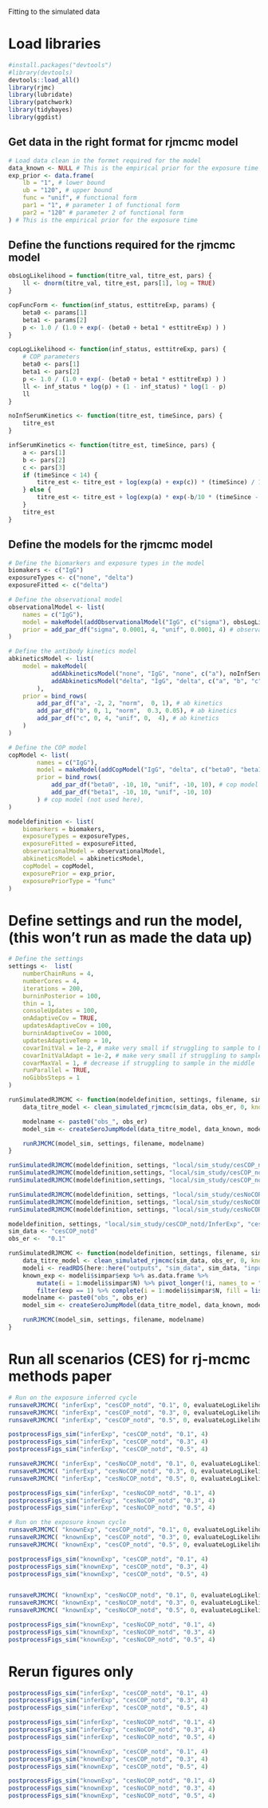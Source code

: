 

Fitting to the simulated data

# Load libraries

```r

#install.packages("devtools")
#library(devtools)
devtools::load_all()
library(rjmc)
library(lubridate)
library(patchwork)
library(tidybayes)
library(ggdist)

```

## Get data in the right format for rjmcmc model

```r
# Load data clean in the formet required for the model
data_known <- NULL # This is the empirical prior for the exposure time
exp_prior <- data.frame(
    lb = "1", # lower bound
    ub = "120", # upper bound
    func = "unif", # functional form
    par1 = "1", # parameter 1 of functional form
    par2 = "120" # parameter 2 of functional form
) # This is the empirical prior for the exposure time

```

## Define the functions required for the rjmcmc model

```r

obsLogLikelihood = function(titre_val, titre_est, pars) {
    ll <- dnorm(titre_val, titre_est, pars[1], log = TRUE)
}

copFuncForm <- function(inf_status, esttitreExp, params) {
    beta0 <- params[1]
    beta1 <- params[2]
    p <- 1.0 / (1.0 + exp(- (beta0 + beta1 * esttitreExp) ) )
}

copLogLikelihood <- function(inf_status, esttitreExp, pars) {
    # COP parameters
    beta0 <- pars[1]
    beta1 <- pars[2]
    p <- 1.0 / (1.0 + exp(- (beta0 + beta1 * esttitreExp) ) )
    ll <- inf_status * log(p) + (1 - inf_status) * log(1 - p)
    ll
}

noInfSerumKinetics <- function(titre_est, timeSince, pars) {
    titre_est
}

infSerumKinetics <- function(titre_est, timeSince, pars) {
    a <- pars[1] 
    b <- pars[2] 
    c <- pars[3]
    if (timeSince < 14) {
        titre_est <- titre_est + log(exp(a) + exp(c)) * (timeSince) / 14;
    } else {
        titre_est <- titre_est + log(exp(a) * exp(-b/10 * (timeSince - 14)) + exp(c));
    }
    titre_est
}


```

## Define the models for the rjmcmc model

```r


# Define the biomarkers and exposure types in the model
biomakers <- c("IgG")
exposureTypes <- c("none", "delta")
exposureFitted <- c("delta")

# Define the observational model
observationalModel <- list(
    names = c("IgG"),
    model = makeModel(addObservationalModel("IgG", c("sigma"), obsLogLikelihood)),
    prior = add_par_df("sigma", 0.0001, 4, "unif", 0.0001, 4) # observational model,
)

# Define the antibody kinetics model
abkineticsModel <- list(
    model = makeModel(
            addAbkineticsModel("none", "IgG", "none", c("a"), noInfSerumKinetics),
            addAbkineticsModel("delta", "IgG", "delta", c("a", "b", "c"), infSerumKinetics)
        ),
    prior = bind_rows(
        add_par_df("a", -2, 2, "norm",  0, 1), # ab kinetics
        add_par_df("b", 0, 1, "norm",  0.3, 0.05), # ab kinetics
        add_par_df("c", 0, 4, "unif", 0,  4), # ab kinetics
    )
)

# Define the COP model
copModel <- list( 
        names = c("IgG"),
        model = makeModel(addCopModel("IgG", "delta", c("beta0", "beta1"), copFuncForm, copLogLikelihood)),
        prior = bind_rows(
            add_par_df("beta0", -10, 10, "unif", -10, 10), # cop model (not used here)
            add_par_df("beta1", -10, 10, "unif", -10, 10)
        ) # cop model (not used here),
)

modeldefinition <- list(
    biomarkers = biomakers,
    exposureTypes = exposureTypes,
    exposureFitted = exposureFitted,
    observationalModel = observationalModel,
    abkineticsModel = abkineticsModel,
    copModel = copModel,
    exposurePrior = exp_prior,
    exposurePriorType = "func"
)

```

# Define settings and run the model, (this won't run as made the data up)

```r

# Define the settings
settings <-  list(
    numberChainRuns = 4,
    numberCores = 4,
    iterations = 200,
    burninPosterior = 100,
    thin = 1,
    consoleUpdates = 100,
    onAdaptiveCov = TRUE,
    updatesAdaptiveCov = 100,
    burninAdaptiveCov = 1000,
    updatesAdaptiveTemp = 10,
    covarInitVal = 1e-2, # make very small if struggling to sample to beginning
    covarInitValAdapt = 1e-2, # make very small if struggling to sample to beginning
    covarMaxVal = 1, # decrease if struggling to sample in the middle
    runParallel = TRUE,
    noGibbsSteps = 1
)

runSimulatedRJMCMC <- function(modeldefinition, settings, filename, sim_data, obs_er) {
    data_titre_model <- clean_simulated_rjmcmc(sim_data, obs_er, 0, known_exp = FALSE) %>% rename(IgG = titre)

    modelname <- paste0("obs_", obs_er)
    model_sim <- createSeroJumpModel(data_titre_model, data_known, modeldefinition)

    runRJMCMC(model_sim, settings, filename, modelname)
}

runSimulatedRJMCMC(modeldefinition, settings, "local/sim_study/cesCOP_notd/InferExp", "cesCOP_notd", "0.1")
runSimulatedRJMCMC(modeldefinition,settings, "local/sim_study/cesCOP_notd/InferExp", "cesCOP_notd", "0.3")
runSimulatedRJMCMC(modeldefinition,settings, "local/sim_study/cesCOP_notd/InferExp", "cesCOP_notd", "0.5")

runSimulatedRJMCMC(modeldefinition, settings, "local/sim_study/cesNoCOP_notd/InferExp", "cesCOP_notd", "0.1")
runSimulatedRJMCMC(modeldefinition, settings, "local/sim_study/cesNoCOP_notd/InferExp", "cesCOP_notd", "0.3")
runSimulatedRJMCMC(modeldefinition, settings, "local/sim_study/cesNoCOP_notd/InferExp", "cesCOP_notd", "0.5")


```


```r

modeldefinition, settings, "local/sim_study/cesCOP_notd/InferExp", "cesCOP_notd", "0.1"
sim_data <- "cesCOP_notd"
obs_er <-  "0.1"

runSimulatedRJMCMC <- function(modeldefinition, settings, filename, sim_data, obs_er) {
    data_titre_model <- clean_simulated_rjmcmc(sim_data, obs_er, 0, known_exp = TRUE) %>% rename(IgG = titre)
    modeli <- readRDS(here::here("outputs", "sim_data", sim_data, "inputs.RDS"))
    known_exp <- modeli$simpar$exp %>% as.data.frame %>% 
        mutate(i = 1:modeli$simpar$N) %>% pivot_longer(!i, names_to = "t", values_to = "exp") %>% mutate(t = as.numeric(substr(t, 2, 4))) %>% 
        filter(exp == 1) %>% complete(i = 1:modeli$simpar$N, fill = list(t = -1, exp = -1)) %>% pull(t)
    modelname <- paste0("obs_", obs_er)
    model_sim <- createSeroJumpModel(data_titre_model, data_known, modeldefinition, known_exp = known_exp)

    runRJMCMC(model_sim, settings, filename, modelname)
}

```


# Run all scenarios (CES) for rj-mcmc methods paper


```r

# Run on the exposure inferred cycle
runsaveRJMCMC( "inferExp", "cesCOP_notd", "0.1", 0, evaluateLogLikelihood, par_tab, exp_prior, cop_func)
runsaveRJMCMC( "inferExp", "cesCOP_notd", "0.3", 0, evaluateLogLikelihood, par_tab, exp_prior, cop_func)
runsaveRJMCMC( "inferExp", "cesCOP_notd", "0.5", 0, evaluateLogLikelihood, par_tab, exp_prior, cop_func)

postprocessFigs_sim("inferExp", "cesCOP_notd", "0.1", 4)
postprocessFigs_sim("inferExp", "cesCOP_notd", "0.3", 4)
postprocessFigs_sim("inferExp", "cesCOP_notd", "0.5", 4)

runsaveRJMCMC( "inferExp", "cesNoCOP_notd", "0.1", 0, evaluateLogLikelihood, par_tab, exp_prior, cop_func)
runsaveRJMCMC( "inferExp", "cesNoCOP_notd", "0.3", 0, evaluateLogLikelihood, par_tab, exp_prior, cop_func)
runsaveRJMCMC( "inferExp", "cesNoCOP_notd", "0.5", 0, evaluateLogLikelihood, par_tab, exp_prior, cop_func)

postprocessFigs_sim("inferExp", "cesNoCOP_notd", "0.1", 4)
postprocessFigs_sim("inferExp", "cesNoCOP_notd", "0.3", 4)
postprocessFigs_sim("inferExp", "cesNoCOP_notd", "0.5", 4)

# Run on the exposure known cycle
runsaveRJMCMC( "knownExp", "cesCOP_notd", "0.1", 0, evaluateLogLikelihood, par_tab, exp_prior, cop_func, TRUE)
runsaveRJMCMC( "knownExp", "cesCOP_notd", "0.3", 0, evaluateLogLikelihood, par_tab, exp_prior, cop_func, TRUE)
runsaveRJMCMC( "knownExp", "cesCOP_notd", "0.5", 0, evaluateLogLikelihood, par_tab, exp_prior, cop_func, TRUE)

postprocessFigs_sim("knownExp", "cesCOP_notd", "0.1", 4)
postprocessFigs_sim("knownExp", "cesCOP_notd", "0.3", 4)
postprocessFigs_sim("knownExp", "cesCOP_notd", "0.5", 4)


runsaveRJMCMC( "knownExp", "cesNoCOP_notd", "0.1", 0, evaluateLogLikelihood, par_tab, exp_prior, cop_func, TRUE)
runsaveRJMCMC( "knownExp", "cesNoCOP_notd", "0.3", 0, evaluateLogLikelihood, par_tab, exp_prior, cop_func, TRUE)
runsaveRJMCMC( "knownExp", "cesNoCOP_notd", "0.5", 0, evaluateLogLikelihood, par_tab, exp_prior, cop_func, TRUE)

postprocessFigs_sim("knownExp", "cesNoCOP_notd", "0.1", 4)
postprocessFigs_sim("knownExp", "cesNoCOP_notd", "0.3", 4)
postprocessFigs_sim("knownExp", "cesNoCOP_notd", "0.5", 4)


````



# Rerun figures only

```r

postprocessFigs_sim("inferExp", "cesCOP_notd", "0.1", 4)
postprocessFigs_sim("inferExp", "cesCOP_notd", "0.3", 4)
postprocessFigs_sim("inferExp", "cesCOP_notd", "0.5", 4)

postprocessFigs_sim("inferExp", "cesNoCOP_notd", "0.1", 4)
postprocessFigs_sim("inferExp", "cesNoCOP_notd", "0.3", 4)
postprocessFigs_sim("inferExp", "cesNoCOP_notd", "0.5", 4)

postprocessFigs_sim("knownExp", "cesCOP_notd", "0.1", 4)
postprocessFigs_sim("knownExp", "cesCOP_notd", "0.3", 4)
postprocessFigs_sim("knownExp", "cesCOP_notd", "0.5", 4)

postprocessFigs_sim("knownExp", "cesNoCOP_notd", "0.1", 4)
postprocessFigs_sim("knownExp", "cesNoCOP_notd", "0.3", 4)
postprocessFigs_sim("knownExp", "cesNoCOP_notd", "0.5", 4)

```